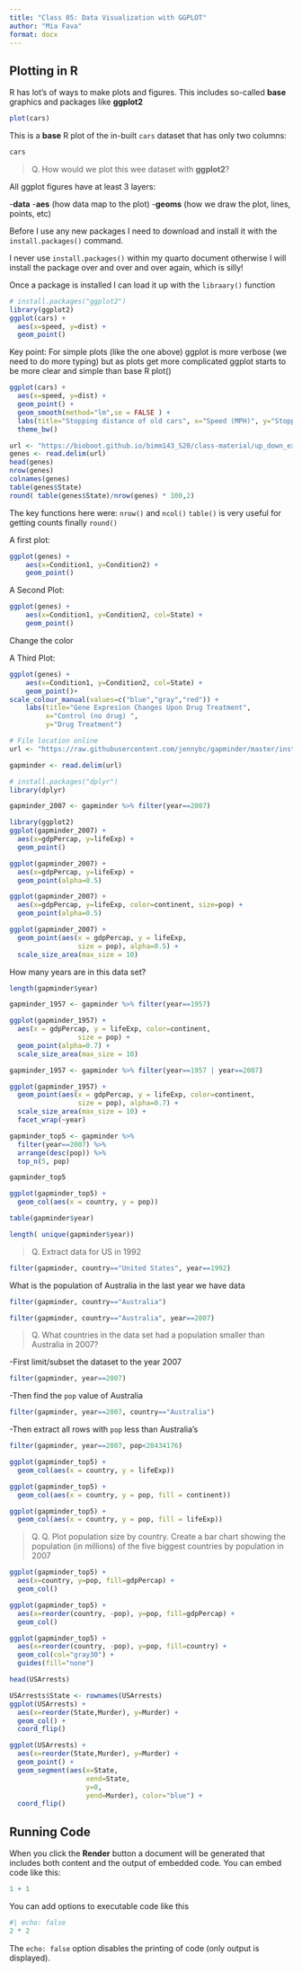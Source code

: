 ```yaml
---
title: "Class 05: Data Visualization with GGPLOT"
author: "Mia Fava"
format: docx
---
```


## Plotting in R

R has lot's of ways to make plots and figures. This includes so-called **base** graphics and packages like **ggplot2**

```r
plot(cars)
```


This is a **base** R plot of the in-built `cars` dataset that has only two columns:

```r
cars
```


>Q. How would we plot this wee dataset with **ggplot2**?

All ggplot figures have at least 3 layers:

-**data**
-**aes** (how data map to the plot)
-**geoms** (how we draw the plot, lines, points, etc)

Before I use any new packages I need to download and install it with the `install.packages()` command. 

I never use `install.packages()` within my quarto document otherwise I will install the package over and over and over again, which is silly! 

Once a package is installed I can load it up with the `libraary()` function

```r
# install.packages("ggplot2")
library(ggplot2)
ggplot(cars) + 
  aes(x=speed, y=dist) +
  geom_point()
```



Key point: For simple plots (like the one above) ggplot is more verbose (we need to do more typing) but as plots get more complicated ggplot starts to be more clear and simple than base R plot()

```r
ggplot(cars) +
  aes(x=speed, y=dist) +
  geom_point() + 
  geom_smooth(method="lm",se = FALSE ) +
  labs(title="Stopping distance of old cars", x="Speed (MPH)", y="Stopping distance (ft)", subtitle = "From the in-built cars dataset", caption="Dataset: 'cars'") +
  theme_bw()
```



```r
url <- "https://bioboot.github.io/bimm143_S20/class-material/up_down_expression.txt"
genes <- read.delim(url)
head(genes)
nrow(genes)
colnames(genes)
table(genes$State)
round( table(genes$State)/nrow(genes) * 100,2)
```

The key functions here were:
`nrow()` and `ncol()`
`table()` is very useful for getting counts finally `round()`

A first plot:

```r
ggplot(genes) + 
    aes(x=Condition1, y=Condition2) +
    geom_point() 
```
A Second Plot:

```r
ggplot(genes) + 
    aes(x=Condition1, y=Condition2, col=State) +
    geom_point() 
```

Change the color 

A Third Plot:

```r
ggplot(genes) + 
    aes(x=Condition1, y=Condition2, col=State) +
    geom_point()+
scale_colour_manual(values=c("blue","gray","red")) +
    labs(title="Gene Expresion Changes Upon Drug Treatment",
         x="Control (no drug) ",
         y="Drug Treatment")
```


```r
# File location online
url <- "https://raw.githubusercontent.com/jennybc/gapminder/master/inst/extdata/gapminder.tsv"

gapminder <- read.delim(url)
```

```r
# install.packages("dplyr")
library(dplyr)

gapminder_2007 <- gapminder %>% filter(year==2007)
```


```r
library(ggplot2)
ggplot(gapminder_2007) +
  aes(x=gdpPercap, y=lifeExp) +
  geom_point()
```


```r
ggplot(gapminder_2007) +
  aes(x=gdpPercap, y=lifeExp) +
  geom_point(alpha=0.5)
```

```r
ggplot(gapminder_2007) +
  aes(x=gdpPercap, y=lifeExp, color=continent, size=pop) +
  geom_point(alpha=0.5)
```


```r
ggplot(gapminder_2007) + 
  geom_point(aes(x = gdpPercap, y = lifeExp,
                 size = pop), alpha=0.5) + 
  scale_size_area(max_size = 10)
```


How many years are in this data set?
```r
length(gapminder$year)
```


```r
gapminder_1957 <- gapminder %>% filter(year==1957)

ggplot(gapminder_1957) + 
  aes(x = gdpPercap, y = lifeExp, color=continent,
                 size = pop) +
  geom_point(alpha=0.7) + 
  scale_size_area(max_size = 10)
```

```r
gapminder_1957 <- gapminder %>% filter(year==1957 | year==2007)

ggplot(gapminder_1957) + 
  geom_point(aes(x = gdpPercap, y = lifeExp, color=continent,
                 size = pop), alpha=0.7) + 
  scale_size_area(max_size = 10) +
  facet_wrap(~year)
```



```r
gapminder_top5 <- gapminder %>% 
  filter(year==2007) %>% 
  arrange(desc(pop)) %>% 
  top_n(5, pop)

gapminder_top5
```


```r
ggplot(gapminder_top5) + 
  geom_col(aes(x = country, y = pop))
```



```r
table(gapminder$year)
```


```r
length( unique(gapminder$year))

```


> Q. Extract data for US in 1992

```r
filter(gapminder, country=="United States", year==1992)
```

What is the population of Australia in the last year we have data 

```r
filter(gapminder, country=="Australia")
```

```r
filter(gapminder, country=="Australia", year==2007)
```

> Q. What countries in the data set had a population smaller than Australia in 2007?

-First limit/subset the dataset to the year 2007

```r
filter(gapminder, year==2007)
```

-Then find the `pop` value of Australia 

```r
filter(gapminder, year==2007, country=="Australia")

```
-Then extract all rows with `pop` less than Australia's 

```r
filter(gapminder, year==2007, pop<20434176)
```

```r
ggplot(gapminder_top5) + 
  geom_col(aes(x = country, y = lifeExp))
```

```r
ggplot(gapminder_top5) + 
  geom_col(aes(x = country, y = pop, fill = continent))
```


```r
ggplot(gapminder_top5) + 
  geom_col(aes(x = country, y = pop, fill = lifeExp))
```

> Q. Q. Plot population size by country. Create a bar chart showing the population (in millions) of the five biggest countries by population in 2007


```r
ggplot(gapminder_top5) +
  aes(x=country, y=pop, fill=gdpPercap) +
  geom_col()
```


```r
ggplot(gapminder_top5) +
  aes(x=reorder(country, -pop), y=pop, fill=gdpPercap) +
  geom_col()
```

```r
ggplot(gapminder_top5) +
  aes(x=reorder(country, -pop), y=pop, fill=country) +
  geom_col(col="gray30") +
  guides(fill="none")
```

```r
head(USArrests)
```

```r
USArrests$State <- rownames(USArrests)
ggplot(USArrests) +
  aes(x=reorder(State,Murder), y=Murder) +
  geom_col() +
  coord_flip()
```


```r
ggplot(USArrests) +
  aes(x=reorder(State,Murder), y=Murder) +
  geom_point() +
  geom_segment(aes(x=State, 
                   xend=State, 
                   y=0, 
                   yend=Murder), color="blue") +
  coord_flip()
```






## Running Code

When you click the **Render** button a document will be generated that includes both content and the output of embedded code. You can embed code like this:

```r
1 + 1
```

You can add options to executable code like this 

```r
#| echo: false
2 * 2
```

The `echo: false` option disables the printing of code (only output is displayed).
